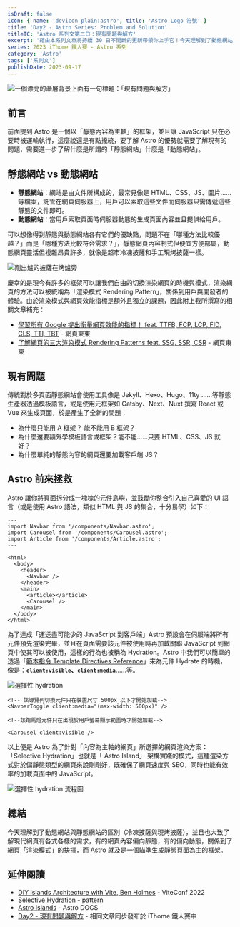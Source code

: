 ```yaml
---
isDraft: false
icon: { name: 'devicon-plain:astro', title: 'Astro Logo 符號' }
title: 'Day2 - Astro Series: Problem and Solution'
titleTC: 'Astro 系列文第二日：現有問題與解方'
excerpt: '藉由本系列文章將持續 30 日不間斷的更新帶領你上手它！今天理解到了動態網站與靜態網站的區別，關係到了網頁「渲染模式」的抉擇，而 Astro 就及是一個瞄準生成靜態頁面為主的框架。要了解 Astro 的優勢就需要了解現有的問題，需要進一步了解什麼是所謂的「靜態網站」什麼是「動態網站」。'
series: 2023 iThome 鐵人賽 - Astro 系列
category: 'Astro'
tags: ['系列文']
publishDate: 2023-09-17
---
```


![一個漂亮的漸層背景上面有一句標題：「現有問題與解方」](./day2-problem-solution.webp)

## 前言

前面提到 Astro 是一個以「靜態內容為主軸」的框架，並且讓 JavaScript 只在必要時被運輸執行，這麼說還是有點攏統，要了解 Astro 的優勢就需要了解現有的問題，需要進一步了解什麼是所謂的「靜態網站」什麼是「動態網站」。

## 靜態網站 vs 動態網站

- **靜態網站**：網站是由文件所構成的，最常見像是 HTML、CSS、JS、圖片……等檔案，託管在網頁伺服器上，用戶可以索取這些文件而伺服器只需傳遞這些靜態的文件即可。
- **動態網站**：當用戶索取頁面時伺服器動態的生成頁面內容並且提供給用戶。

可以想像得到靜態與動態網站各有它們的優缺點，問題不在「哪種方法比較優越？」而是「哪種方法比較符合需求？」，靜態網頁內容制式但便宜方便部屬，動態網頁靈活但複雜昂貴許多，就像是超市冷凍披薩和手工現烤披薩一樣。

![剛出爐的披薩在烤爐旁](./pizza.webp)

慶幸的是現今有許多的框架可以讓我們自由的切換渲染網頁的時機與模式，渲染網頁的方法可以被統稱為「渲染模式 Rendering Pattern」，關係到用戶與開發者的體驗。由於渲染模式與網頁效能指標是額外且獨立的課題，因此附上我所撰寫的相關文章補充：

- [學習所有 Google 提出衡量網頁效能的指標！ feat. TTFB, FCP, LCP, FID, CLS, TTI, TBT](https://www.webdong.dev/post/all-the-performance-metrics-you-need-to-know/) - 網頁東東
- [了解網頁的三大渲染模式 Rendering Patterns feat. SSG, SSR, CSR](https://www.webdong.dev/post/rendering-pattern/) - 網頁東東

## 現有問題

傳統對於多頁面靜態網站會使用工具像是 Jekyll、Hexo、Hugo、11ty ……等靜態生產器透過模板語言，或是使用元框架如 Gatsby、Next、Nuxt 撰寫 React 或 Vue 來生成頁面，於是產生了全新的問題：

- 為什麼只能用 A 框架？ 能不能用 B 框架？
- 為什麼還要額外學模板語言或框架？能不能……只要 HTML、CSS、JS 就好？
- 為什麼單純的靜態內容的網頁還要加載客戶端 JS？

## Astro 前來拯救

Astro 讓你將頁面拆分成一塊塊的元件島嶼，並鼓勵你整合引入自己喜愛的 UI 語言（或是使用 Astro 語法，類似 HTML 與 JS 的集合，十分易學）如下：

```astro
---
import Navbar from '/components/Navbar.astro';
import Carousel from '/components/Carousel.astro';
import Article from '/components/Article.astro';
---

<html>
  <body>
    <header>
      <Navbar />
    </header>
    <main>
      <article></article>
      <Carousel />
    </main>
  </body>
</html>
```

為了達成「運送盡可能少的 JavaScript 到客戶端」Astro 預設會在伺服端將所有元件預先渲染完畢，並且在頁面需要該元件被使用時再加載關聯 JavaScript 到網頁中使其可以被使用，這樣的行為也被稱為 Hydration。Astro 中我們可以簡單的透過「[範本指令 Template Directives Reference](https://docs.astro.build/zh-tw/reference/directives-reference/)」來為元件 Hydrate 的時機，像是：**`client:visible`、`client:media`**……等。

![選擇性 hydration](./selective-hydration.webp)

```astro
<!-- 該導覽列切換元件只在裝置尺寸 500px 以下才開始加載-->
<NavbarToggle client:media="(max-width: 500px)" />

<!--該跑馬燈元件只在出現於用戶螢幕顯示範圍時才開始加載-->

<Carousel client:visible />
```

以上便是 Astro 為了針對「內容為主軸的網頁」所選擇的網頁渲染方案：「Selective Hydration」也就是「 Astro Island」 架構實踐的模式，這種渲染方式對於偏靜態類型的網頁來說剛剛好，既確保了網頁速度與 SEO，同時也能有效率的加載頁面中的 JavaScript。

![選擇性 hydration 流程圖](./selective-hydration-process.webp)

## 總結

今天理解到了動態網站與靜態網站的區別（冷凍披薩與現烤披薩），並且也大致了解現代網頁有各式各樣的需求，有的網頁內容偏向靜態，有的偏向動態，關係到了網頁「渲染模式」的抉擇，而 Astro 就及是一個瞄準生成靜態頁面為主的框架。

## 延伸閱讀

- [DIY Islands Architecture with Vite, Ben Holmes](https://www.youtube.com/watch?v=Ptqaqls2SYo) - ViteConf 2022
- [Selective Hydration](https://www.patterns.dev/posts/react-selective-hydration) - pattern
- [Astro Islands](https://docs.astro.build/en/concepts/islands/) - Astro DOCS
- [Day2 - 現有問題與解方](https://ithelp.ithome.com.tw/articles/10319070) - 相同文章同步發布於 iThome 鐵人賽中
